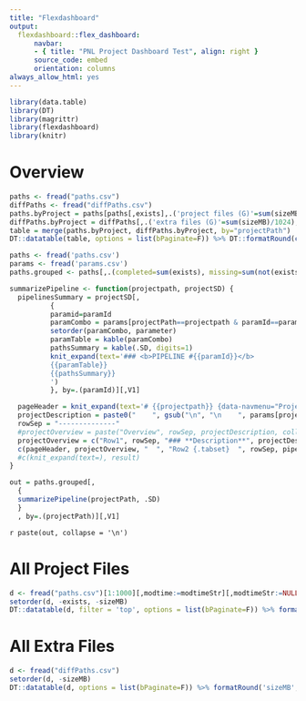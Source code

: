 ```yaml
---
title: "Flexdashboard"
output:
  flexdashboard::flex_dashboard:
      navbar:
      - { title: "PNL Project Dashboard Test", align: right }
      source_code: embed
      orientation: columns
always_allow_html: yes
---
```


```r
library(data.table)
library(DT)
library(magrittr)
library(flexdashboard)
library(knitr)
```

Overview
=====================================

```r
paths <- fread("paths.csv")
diffPaths <- fread("diffPaths.csv")
paths.byProject = paths[paths[,exists],.('project files (G)'=sum(sizeMB)/1024),by=projectPath]
diffPaths.byProject = diffPaths[,.('extra files (G)'=sum(sizeMB)/1024), by=projectPath]
table = merge(paths.byProject, diffPaths.byProject, by="projectPath")
DT::datatable(table, options = list(bPaginate=F)) %>% DT::formatRound(c('project files (G)', 'extra files (G)'), 1)
```

```r
paths <- fread('paths.csv')
params <- fread('params.csv')
paths.grouped <- paths[,.(completed=sum(exists), missing=sum(not(exists)), total=.N, 'size (G)'=sum(sizeMB, na.rm=T)/1024), by=.(projectPath, pathKey, paramId)]

summarizePipeline <- function(projectpath, projectSD) {
  pipelinesSummary = projectSD[,
          {
          paramid=paramId
          paramCombo = params[projectPath==projectpath & paramId==paramid, .(parameter=param, "parameter value"=paramValue),]
          setorder(paramCombo, parameter)
          paramTable = kable(paramCombo)
          pathsSummary = kable(.SD, digits=1)
          knit_expand(text='### <b>PIPELINE #{{paramId}}</b>
          {{paramTable}}
          {{pathsSummary}}
          ')
          }, by=.(paramId)][,V1]

  pageHeader = knit_expand(text='# {{projectpath}} {data-navmenu="Projects"}')
  projectDescription = paste0("    ", gsub("\n", "\n    ", params[projectPath==projectpath,description][1]))
  rowSep = "--------------"
  #projectOverview = paste("Overview", rowSep, projectDescription, collapse='\n')
  projectOverview = c("Row1", rowSep, "### **Description**", projectDescription)
  c(pageHeader, projectOverview, "  ", "Row2 {.tabset}  ", rowSep, pipelinesSummary)
  #c(knit_expand(text=), result)
}

out = paths.grouped[,
  {
  summarizePipeline(projectPath, .SD)
  }
  , by=.(projectPath)][,V1]

```

`r paste(out, collapse = '\n')`


All Project Files
=====================================

```r
d <- fread("paths.csv")[1:1000][,modtime:=modtimeStr][,modtimeStr:=NULL]
setorder(d, -exists, -sizeMB)
DT::datatable(d, filter = 'top', options = list(bPaginate=F)) %>% formatRound('sizeMB', 1)
```


All Extra Files
=====================================

```r
d <- fread("diffPaths.csv")
setorder(d, -sizeMB)
DT::datatable(d, options = list(bPaginate=F)) %>% formatRound('sizeMB', 1)
```
